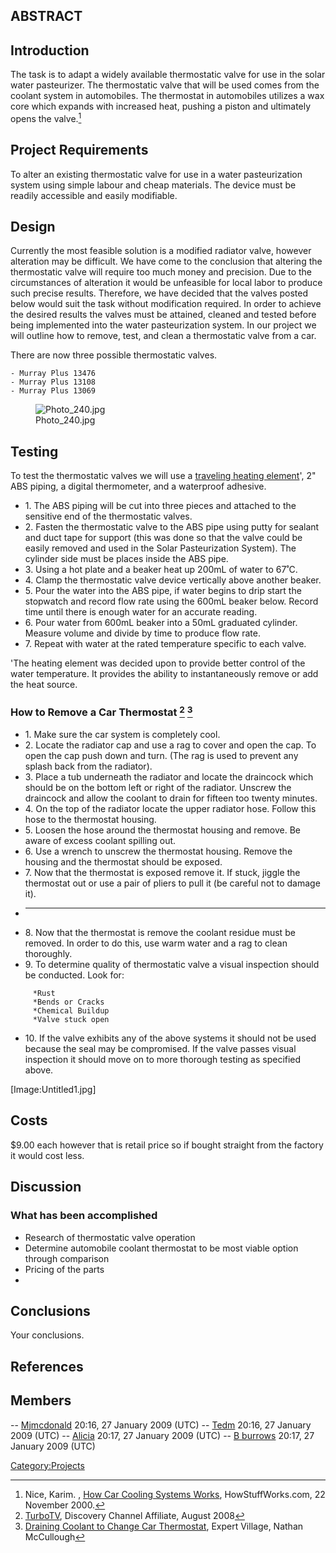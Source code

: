 == ABSTRACT ==
{{TOCright}}
{{APSC100-Project153}}

== Introduction ==
The task is to adapt a widely available thermostatic valve for use in the solar water pasteurizer. The thermostatic valve that will be used comes from the coolant system in automobiles. The thermostat in automobiles utilizes a wax core which expands with increased heat, pushing a piston and ultimately opens the valve.<ref> Nice, Karim. ,  [http://auto.howstuffworks.com/cooling-system.htm How Car Cooling Systems Works], HowStuffWorks.com, 22 November 2000.</ref>

== Project Requirements ==
To alter an existing thermostatic valve for use in a water pasteurization system using simple labour and cheap materials. The device must be readily accessible and easily modifiable.

== Design ==
Currently the most feasible solution is a modified radiator valve, however alteration may be difficult. We have come to the conclusion that altering the thermostatic valve will require too much money and precision. Due to the circumstances of alteration it would be unfeasible for local labor to produce such precise results. Therefore, we have decided that the valves posted below would suit the task without modification required. In order to achieve the desired results the valves must be attained, cleaned and tested before being implemented into the water pasteurization system. In our project we will outline how to remove, test, and clean a thermostatic valve from a car.

There are now three possible thermostatic valves.
 - Murray Plus 13476
 - Murray Plus 13108
 - Murray Plus 13069
[[Image:Photo 240.jpg]]

== Testing ==
To test the thermostatic valves we will use a [http://www.magellans.co.uk/store/Appliances___Food___BeverageEF226?Args= traveling heating element]', 2" ABS piping, a digital thermometer, and a waterproof adhesive.

*1. The ABS piping will be cut into three pieces and attached to the sensitive end of the thermostatic valves.
*2. Fasten the thermostatic valve to the ABS pipe using putty for sealant and duct tape for support (this was done so that the valve could be easily removed and used in the Solar Pasteurization System).  The cylinder side must be places inside the ABS pipe.
*3. Using a hot plate and a beaker heat up 200mL of water to 67˚C.
*4. Clamp the thermostatic valve device vertically above another beaker.
*5.	Pour the water into the ABS pipe, if water begins to drip start the stopwatch and record flow rate using the 600mL beaker below. Record time until there is enough water for an accurate reading.
*6.	Pour water from 600mL beaker into a 50mL graduated cylinder. Measure volume and divide by time to produce flow rate.
*7.	Repeat with water at the rated temperature specific to each valve.

'The heating element was decided upon to provide better control of the water temperature. It provides the ability to instantaneously remove or add the heat source.


=== How to Remove a Car Thermostat <ref>[http://www.youtube.com/watch?v=RIC6Z4D6Q3E&feature=related TurboTV], Discovery Channel Affiliate, August 2008</ref> <ref>[http://www.expertvillage.com/video/83418_change-thermostat-drain-coolant.htm Draining Coolant to Change Car Thermostat], Expert Village, Nathan McCullough</ref>  ===

*1. Make sure the car system is completely cool.
*2. Locate the radiator cap and use a rag to cover and open the cap. To open the cap push down and turn. (The rag is used to prevent any splash back from the radiator).
*3. Place a tub underneath the radiator and locate the draincock which should be on the bottom left or right of the radiator. Unscrew the draincock and allow the coolant to drain for fifteen too twenty minutes.
*4. On the top of the radiator locate the upper radiator hose. Follow this hose to the thermostat housing.
*5. Loosen the hose around the thermostat housing and remove. Be aware of excess coolant spilling out.
*6. Use a wrench to unscrew the thermostat housing. Remove the housing and the thermostat should be exposed.
*7. Now that the thermostat is exposed remove it. If stuck, jiggle the thermostat out or use a pair of pliers to pull it (be careful not to damage it).
*-------------------------------------------------------
*8. Now that the thermostat is remove the coolant residue must be removed. In order to do this, use warm water and a rag to clean thoroughly.
*9. To determine quality of thermostatic valve a visual inspection should be conducted. Look for:
      *Rust
      *Bends or Cracks
      *Chemical Buildup
      *Valve stuck open
*10. If the valve exhibits any of the above systems it should not be used because the seal may be compromised. If the valve passes visual inspection it should move on to more thorough testing as specified above.
[Image:Untitled1.jpg]

== Costs ==
$9.00 each however that is retail price so if bought straight from the factory it would cost less.

== Discussion ==
=== What has been accomplished ===
*Research of thermostatic valve operation
*Determine automobile coolant thermostat to be most viable option through comparison
*Pricing of the parts
*

== Conclusions ==
Your conclusions.

== References ==
<references/>

== Members ==
-- [[User:Mjmcdonald|Mjmcdonald]] 20:16, 27 January 2009 (UTC)
-- [[User:Tedm|Tedm]] 20:16, 27 January 2009 (UTC)
-- [[User:Alicia|Alicia]] 20:17, 27 January 2009 (UTC)
-- [[User:B burrows|B burrows]] 20:17, 27 January 2009 (UTC)

[[Category:Projects]]